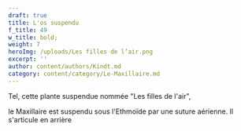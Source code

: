 ```yaml
---
draft: true
title: L'os suspendu
f_title: 49
w_title: bold;
weight: 7
heroImg: /uploads/Les filles de l’air.png
excerpt: ''
author: content/authors/Kindt.md
category: content/category/Le-Maxillaire.md
---
```


Tel, cette plante suspendue nommée "Les filles de l'air", 

le Maxillaire est suspendu sous l'Ethmoïde par une suture aérienne. Il s'articule en arrière 
